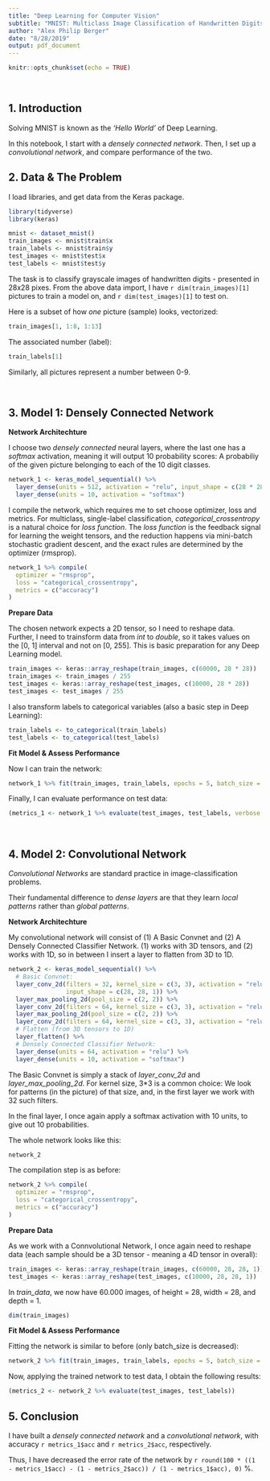 ```yaml
---
title: "Deep Learning for Computer Vision"
subtitle: "MNIST: Multiclass Image Classification of Handwritten Digits"
author: "Alex Philip Berger"
date: "8/28/2019"
output: pdf_document
---
```


```r
knitr::opts_chunk$set(echo = TRUE)
```

<br>

## 1. Introduction

Solving MNIST is known as the *'Hello World'* of Deep Learning. 

In this notebook, I start with a *densely connected network*. Then, I set up a *convolutional network*, and compare performance of the two.

## 2. Data & The Problem

I load libraries, and get data from the Keras package.

```r
library(tidyverse)
library(keras)
```
```r
mnist <- dataset_mnist()
train_images <- mnist$train$x
train_labels <- mnist$train$y
test_images <- mnist$test$x
test_labels <- mnist$test$y
```

The task is to classify grayscale images of handwritten digits - presented in 28x28 pixes. From the above data import, I have `r dim(train_images)[1]` pictures to train a model on, and `r dim(test_images)[1]` to test on.

Here is a subset of how *one* picture (sample) looks, vectorized:

```r
train_images[1, 1:8, 1:13]
```

The associated number (label): 

```r
train_labels[1]
```

Similarly, all pictures represent a number between 0-9.

<br>

## 3. Model 1: Densely Connected Network

**Network Architechture**

I choose two *densely connected* neural layers, where the last one has a *softmax* activation, meaning it will output 10 probability scores: A probabiliy of the given picture belonging to each of the 10 digit classes.

```r
network_1 <- keras_model_sequential() %>% 
  layer_dense(units = 512, activation = "relu", input_shape = c(28 * 28)) %>% 
  layer_dense(units = 10, activation = "softmax")
```

I compile the network, which requires me to set choose optimizer, loss and metrics. For multiclass, single-label classification, *categorical_crossentropy* is a natural choice for *loss function*. The *loss function* is the feedback signal for learning the weight tensors, and the reduction happens via mini-batch stochastic gradient descent, and the exact rules are determined by the optimizer (rmsprop). 

```r
network_1 %>% compile(
  optimizer = "rmsprop",
  loss = "categorical_crossentropy",
  metrics = c("accuracy")
)
```

**Prepare Data**

The chosen network expects a 2D tensor, so I need to reshape data. Further, I need to trainsform data from *int* to *double*, so it takes values on the [0, 1] interval and not on [0, 255]. This is basic preparation for any Deep Learning model.

```r
train_images <- keras::array_reshape(train_images, c(60000, 28 * 28)) 
train_images <- train_images / 255
test_images <- keras::array_reshape(test_images, c(10000, 28 * 28))
test_images <- test_images / 255
```

I also transform labels to categorical variables (also a basic step in Deep Learning):

```r
train_labels <- to_categorical(train_labels)
test_labels <- to_categorical(test_labels)
```

**Fit Model & Assess Performance**

Now I can train the network:

```r
network_1 %>% fit(train_images, train_labels, epochs = 5, batch_size = 128)
```

Finally, I can evaluate performance on test data:

```r
(metrics_1 <- network_1 %>% evaluate(test_images, test_labels, verbose = 0))
```

<br>

## 4. Model 2: Convolutional Network

*Convolutional Networks* are standard practice in image-classification problems. 

Their fundamental difference to *dense layers* are that they learn *local patterns* rather than *global patterns*.

**Network Architechture**

My convolutional network will consist of (1) A Basic Convnet and (2) A Densely Connected Classifier Network. (1) works with 3D tensors, and (2) works with 1D, so in between I insert a layer to flatten from 3D to 1D. 

```r
network_2 <- keras_model_sequential() %>% 
  # Basic Convnet:
  layer_conv_2d(filters = 32, kernel_size = c(3, 3), activation = "relu", 
                input_shape = c(28, 28, 1)) %>% 
  layer_max_pooling_2d(pool_size = c(2, 2)) %>% 
  layer_conv_2d(filters = 64, kernel_size = c(3, 3), activation = "relu") %>% 
  layer_max_pooling_2d(pool_size = c(2, 2)) %>% 
  layer_conv_2d(filters = 64, kernel_size = c(3, 3), activation = "relu") %>% 
  # Flatten (from 3D tensors to 1D)
  layer_flatten() %>% 
  # Densely Connected Classifier Network:
  layer_dense(units = 64, activation = "relu") %>% 
  layer_dense(units = 10, activation = "softmax")
```

The Basic Convnet is simply a stack of *layer_conv_2d* and *layer_max_pooling_2d*. For kernel size, 3*3 is a common choice: We look for patterns (in the picture) of that size, and, in the first layer we work with 32 such filters.

In the final layer, I once again apply a softmax activation with 10 units, to give out 10 probabilities. 

The whole network looks like this:

```r
network_2
```

The compilation step is as before:

```r
network_2 %>% compile(
  optimizer = "rmsprop",
  loss = "categorical_crossentropy",
  metrics = c("accuracy")
)
```


**Prepare Data**

As we work with a Connvolutional Network, I once again need to reshape data (each sample should be a 3D tensor - meaning a 4D tensor in overall):

```r
train_images <- keras::array_reshape(train_images, c(60000, 28, 28, 1))
test_images <- keras::array_reshape(test_images, c(10000, 28, 28, 1))
```

In *train_data*, we now have 60.000 images, of height = 28, width = 28, and depth = 1. 

```r
dim(train_images)
```

**Fit Model & Assess Performance**

Fitting the network is similar to before (only batch_size is decreased):

```r
network_2 %>% fit(train_images, train_labels, epochs = 5, batch_size = 64)
```

Now, applying the trained network to test data, I obtain the following results:

```r
(metrics_2 <- network_2 %>% evaluate(test_images, test_labels))
```

## 5. Conclusion

I have built a *densely connected network* and a *convolutional network*, with accuracy `r metrics_1$acc` and `r metrics_2$acc`, respectively.

Thus, I have decreased the error rate of the network by `r round(100 * ((1 - metrics_1$acc) - (1 - metrics_2$acc)) / (1 - metrics_1$acc), 0)` %.

